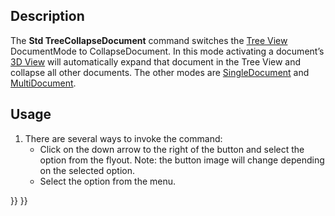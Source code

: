 <languages/>
<translate>

<!--T:1-->
{{Docnav
|[[Std_TreeMultiDocument|TreeMultiDocument]]
|[[Std_TreeDrag|TreeDrag]]
|[[Std_View_Menu|Std View Menu]]
|IconL=Std_TreeMultiDocument.svg
|IconR=Std_TreeDrag.svg
|IconC=Freecad.svg
}}

<!--T:2-->
{{GuiCommand
|Name=Std TreeCollapseDocument
|MenuLocation=View → Tree View Actions → Collapse/Expand
|Workbenches=All
|Version=0.19
|SeeAlso=[[Std_TreeSingleDocument|Std TreeSingleDocument]], [[Std_TreeMultiDocument|Std TreeMultiDocument]]
}}

==Description== <!--T:3-->

<!--T:4-->
The '''Std TreeCollapseDocument''' command switches the [[Tree_View|Tree View]] DocumentMode to CollapseDocument. In this mode activating a document’s [[3D_View|3D View]] will automatically expand that document in the Tree View and collapse all other documents. The other modes are [[Std_TreeSingleDocument|SingleDocument]] and [[Std_TreeMultiDocument|MultiDocument]].

==Usage== <!--T:5-->

<!--T:6-->
# There are several ways to invoke the command:
#* Click on the down arrow to the right of the {{Button|[[Image:Std_TreeSyncView.svg|16px]]}} button and select the {{MenuCommand|Collapse/Expand}} option from the flyout. Note: the button image will change depending on the selected option.
#* Select the {{MenuCommand|View → Tree View Actions → Collapse/Expand}} option from the menu.


<!--T:9-->
{{Docnav
|[[Std_TreeMultiDocument|TreeMultiDocument]]
|[[Std_TreeDrag|TreeDrag]]
|[[Std_View_Menu|Std View Menu]]
|IconL=Std_TreeMultiDocument.svg
|IconR=Std_TreeDrag.svg
|IconC=Freecad.svg
}}

</translate>
{{Std_Base_navi{{#translation:}}}}
{{Userdocnavi{{#translation:}}}}